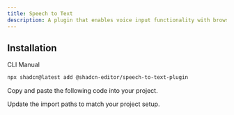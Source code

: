 ```yaml
---
title: Speech to Text
description: A plugin that enables voice input functionality with browser's speech recognition API.
---
```


<ComponentPreview
  name="speech-to-text-plugin-demo"
  className="[&_.preview>[data-orientation=vertical]]:sm:max-w-[70%]"
  description="A plugin that enables voice input functionality with browser's speech recognition API."
/>

## Installation

<Tabs defaultValue="cli">

<TabsList>
  <TabsTrigger value="cli">CLI</TabsTrigger>
  <TabsTrigger value="manual">Manual</TabsTrigger>
</TabsList>

<TabsContent value="cli">

```bash
npx shadcn@latest add @shadcn-editor/speech-to-text-plugin
```

</TabsContent>

<TabsContent value="manual">

<Steps>

<Step>Copy and paste the following code into your project.</Step>

<ComponentSource name="speech-to-text-plugin" />

<Step>Update the import paths to match your project setup.</Step>

</Steps>

</TabsContent>

</Tabs>
